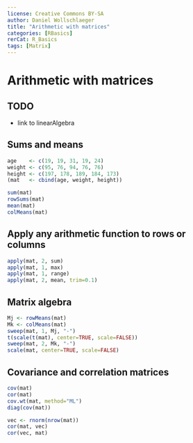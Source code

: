 ```yaml
---
license: Creative Commons BY-SA
author: Daniel Wollschlaeger
title: "Arithmetic with matrices"
categories: [RBasics]
rerCat: R_Basics
tags: [Matrix]
---
```


Arithmetic with matrices
=========================

TODO
-------------------------

 - link to linearAlgebra

Sums and means
-------------------------

```r
age    <- c(19, 19, 31, 19, 24)
weight <- c(95, 76, 94, 76, 76)
height <- c(197, 178, 189, 184, 173)
(mat   <- cbind(age, weight, height))
```

```r
sum(mat)
rowSums(mat)
mean(mat)
colMeans(mat)
```

Apply any arithmetic function to rows or columns
-------------------------

```r
apply(mat, 2, sum)
apply(mat, 1, max)
apply(mat, 1, range)
apply(mat, 2, mean, trim=0.1)
```

Matrix algebra
-------------------------

```r
Mj <- rowMeans(mat)
Mk <- colMeans(mat)
sweep(mat, 1, Mj, "-")
t(scale(t(mat), center=TRUE, scale=FALSE))
sweep(mat, 2, Mk, "-")
scale(mat, center=TRUE, scale=FALSE)
```

Covariance and correlation matrices
-------------------------

```r
cov(mat)
cor(mat)
cov.wt(mat, method="ML")
diag(cov(mat))
```

```r
vec <- rnorm(nrow(mat))
cor(mat, vec)
cor(vec, mat)
```
